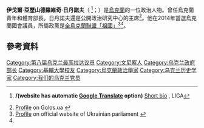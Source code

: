 {{Infobox Politician
| name         = 伊戈爾·日丹諾夫<br>Ігор Жданов 
| image        = Paralympic 2016 ua 69 (cropped).jpg
| imagesize    = 
| caption      = 
| birth_name   = Ігор Олександрович Жданов
| birth_date   = {{birth date and age|1967|12|29}}
| birth_place  = {{USSR}}[[烏克蘭蘇維埃社會主義共和國|烏克蘭]][[文尼察|文尼察]]
| death_date   = 
| death_place  = 
| death_cause  = 
| residence    = 
| other_names  = 
| parents      = 
| office       = 第3任青年和體育部長
| primeminister  = [[阿爾謝尼·亞采紐克|阿爾謝尼·亞采紐克]]
| predecessor    = {{Link-en|德米特里·布拉托夫|Dmytro Bulatov}}
| successor  =  {{Link-en|弗拉基米爾·博羅季安斯基|Volodymyr Borodiansky}}
| term_start     = 2014年12月2日
| term_end     = 2019年8月29日
| education    = [[基輔大學|基輔大學]] (1992) - 歷史<br>基輔大學 (1994) - 法律<br>[[西倫敦大學|西倫敦大學]] (1996)
| occupation   = 
| religion     = 
| years_active = 
| known_for    =
}}
'''伊戈爾·亞歷山德羅維奇·日丹諾夫'''（{{lang-uk|Ігор Олександрович Жданов}}
<ref name=LIGA>{{ru icon}}'''/(website has automatic [[Google_Translate|Google Translate]] option)''' [http://file.liga.net/person/959-igor-jdanov.html Short bio] {{Wayback|url=http://file.liga.net/person/959-igor-jdanov.html |date=20180316181201 }}, LIGA</ref>；{{bd|1967年|12月29日}}）是[[烏克蘭|烏克蘭]]的一位政治人物。曾任烏克蘭青年和體育部長。日丹諾夫還是公開政治研究中心的主席<ref name="golos">[http://ua.golos.ua/politika/13_02_14_jdanov_igor_aleksandrovich Profile] {{Wayback|url=http://ua.golos.ua/politika/13_02_14_jdanov_igor_aleksandrovich |date=20141211122541 }} on Golos.ua {{uk icon}}</ref>。他在2014年當選烏克蘭國會議員，所屬政黨是[[全烏克蘭聯盟「祖國」|全烏克蘭聯盟「祖國」]]<ref>[http://gapp.rada.gov.ua/mps/info/page/18057 Profile] {{Wayback|url=http://gapp.rada.gov.ua/mps/info/page/18057 |date=20160304214010 }} on official website of Ukrainian parliament {{uk icon}}</ref><ref name=LIGA/>。

==參考資料==
{{Reflist}}

[[Category:第八届乌克兰最高拉达议员|Category:第八届乌克兰最高拉达议员]]
[[Category:文尼察人|Category:文尼察人]]
[[Category:乌克兰政府部长|Category:乌克兰政府部长]]
[[Category:基輔大學校友|Category:基輔大學校友]]
[[Category:烏克蘭政治學家|Category:烏克蘭政治學家]]
[[Category:乌克兰历史学家|Category:乌克兰历史学家]]
[[Category:我们的乌克兰党员|Category:我们的乌克兰党员]]